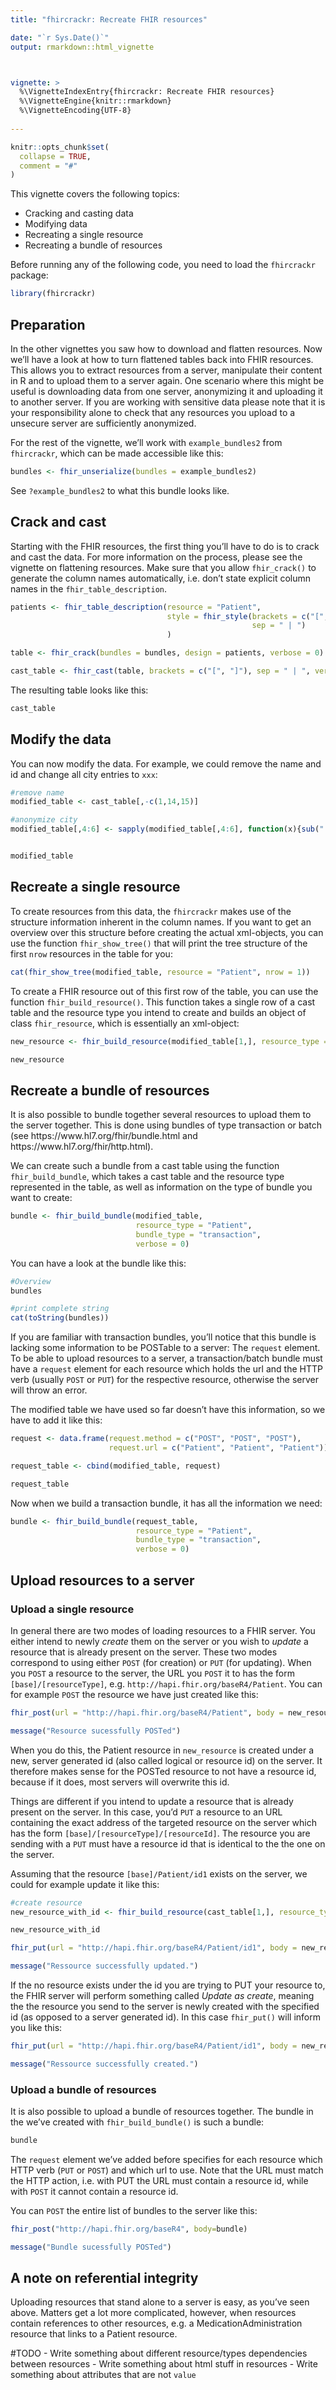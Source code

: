 ```yaml
---
title: "fhircrackr: Recreate FHIR resources"

date: "`r Sys.Date()`"
output:	rmarkdown::html_vignette



vignette: >
  %\VignetteIndexEntry{fhircrackr: Recreate FHIR resources}
  %\VignetteEngine{knitr::rmarkdown}
  %\VignetteEncoding{UTF-8}
  
---
```


```r
knitr::opts_chunk$set(
  collapse = TRUE,
  comment = "#"
)
```

This vignette covers the following topics:

- Cracking and casting data
- Modifying data
- Recreating a single resource
- Recreating a bundle of resources


Before running any of the following code, you need to load the `fhircrackr` package:

```r
library(fhircrackr)
```

## Preparation
In the other vignettes you saw how to download and flatten resources.
Now we'll have a look at how to turn flattened tables back into FHIR resources. This allows you to extract resources from a server, manipulate their content in R and to upload them to a server again. One scenario where this might be useful is downloading data from one server, anonymizing it and uploading it to another server. If you are working with sensitive data please note that it is your responsibility alone to check that any resources you upload to a unsecure server are sufficiently anonymized. 

For the rest of the vignette, we'll work with `example_bundles2` from `fhircrackr`, which can be made accessible like this:

```r
bundles <- fhir_unserialize(bundles = example_bundles2)
```

See `?example_bundles2` to what this bundle looks like.

## Crack and cast
Starting with the FHIR resources, the first thing you'll have to do is to crack and cast the data. For more information on the process, please see the vignette on flattening resources. Make sure that you allow `fhir_crack()` to generate the column names automatically, i.e. don't state explicit column names in the `fhir_table_description`.

```r
patients <- fhir_table_description(resource = "Patient", 
                                   style = fhir_style(brackets = c("[", "]"),
                                                      sep = " | ")
                                   )

table <- fhir_crack(bundles = bundles, design = patients, verbose = 0)

cast_table <- fhir_cast(table, brackets = c("[", "]"), sep = " | ", verbose = 0)
```

The resulting table looks like this:

```r
cast_table
```

## Modify the data
You can now modify the data. For example, we could remove the name and id and change all city entries to `xxx`:

```r
#remove name
modified_table <- cast_table[,-c(1,14,15)]

#anonymize city
modified_table[,4:6] <- sapply(modified_table[,4:6], function(x){sub(".*", "xxx", x)})


modified_table
```

## Recreate a single resource
To create resources from this data, the `fhircrackr` makes use of the structure information inherent in the column names. If you want to get an overview over this structure before creating the actual xml-objects, you can use the function `fhir_show_tree()` that will print the tree structure of the first `nrow` resources in the table for you:

```r
cat(fhir_show_tree(modified_table, resource = "Patient", nrow = 1))
```

To create a FHIR resource out of this first row of the table, you can use the function `fhir_build_resource()`. This function takes a single row of a cast table and the resource type you intend to create and builds an object of class `fhir_resource`, which is essentially an xml-object:

```r
new_resource <- fhir_build_resource(modified_table[1,], resource_type = "Patient")

new_resource
```

## Recreate a bundle of resources
It is also possible to bundle together several resources to upload them to the server together. This is done using bundles of type transaction or batch (see https://www.hl7.org/fhir/bundle.html and https://www.hl7.org/fhir/http.html). 

We can create such a bundle from a cast table using the function `fhir_build_bundle`, which takes a cast table and the resource type represented in the table, as well as information on the type of bundle you want to create:

```r
bundle <- fhir_build_bundle(modified_table, 
                            resource_type = "Patient", 
                            bundle_type = "transaction", 
                            verbose = 0)
```

You can have a look at the bundle like this:

```r
#Overview
bundles

#print complete string
cat(toString(bundles))
```

If you are familiar with transaction bundles, you'll notice that this bundle is lacking some information to be POSTable to a server: The `request` element. To be able to upload resources to a server, a transaction/batch bundle must have a `request` element for each resource which holds the url and the HTTP verb (usually `POST` or `PUT`) for the respective resource, otherwise the server will throw an error.

The modified table we have used so far doesn't have this information, so we have to add it like this:

```r
request <- data.frame(request.method = c("POST", "POST", "POST"),
                      request.url = c("Patient", "Patient", "Patient"))

request_table <- cbind(modified_table, request)

request_table
```

Now when we build a transaction bundle, it has all the information we need:

```r
bundle <- fhir_build_bundle(request_table,
                            resource_type = "Patient", 
                            bundle_type = "transaction", 
                            verbose = 0)
```

## Upload resources to a server

### Upload a single resource
In general there are two modes of loading resources to a FHIR server. You either intend to newly *create* them on the server or you wish to *update* a resource that is already present on the server. These two modes correspond to using either `POST` (for creation) or `PUT` (for updating). When you `POST` a resource to the server, the URL you `POST` it to has the form `[base]/[resourceType]`, e.g. `http://hapi.fhir.org/baseR4/Patient`. You can for example `POST` the resource we have just created like this:

```r
fhir_post(url = "http://hapi.fhir.org/baseR4/Patient", body = new_resource)
```
```r
message("Resource sucessfully POSTed")
```

When you do this, the Patient resource in `new_resource` is created under a new, server generated id (also called logical or resource id) on the server. It therefore makes sense for the POSTed resource to not have a resource id, because if it does, most servers will overwrite this id. 

Things are different if you intend to update a resource that is already present on the server. In this case, you'd `PUT` a resource to an URL containing the exact address of the targeted resource on the server which has the form `[base]/[resourceType]/[resourceId]`. The resource you are sending with a `PUT` must have a resource id that is identical to the the one on the server. 

Assuming that the resource `[base]/Patient/id1` exists on the server, we could for example update it like this:

```r
#create resource
new_resource_with_id <- fhir_build_resource(cast_table[1,], resource_type = "Patient")

new_resource_with_id
```

```r
fhir_put(url = "http://hapi.fhir.org/baseR4/Patient/id1", body = new_resource_with_id)
```
```r
message("Ressource successfully updated.")
```

If the no resource exists under the id you are trying to PUT your resource to, the FHIR server will perform something called *Update as create*, meaning the the resource you send to the server is newly created with the specified id (as opposed to a server generated id). In this case `fhir_put()` will inform you like this:

```r
fhir_put(url = "http://hapi.fhir.org/baseR4/Patient/id1", body = new_resource_with_id)
```
```r
message("Ressource successfully created.")
```

### Upload a bundle of resources
It is also possible to upload a bundle of resources together. The bundle in the we've created with `fhir_build_bundle()` is such a bundle:

```r
bundle
```

The `request` element we've added before specifies for each resource which HTTP verb (`PUT` or `POST`) and which url to use. Note that the URL must match the HTTP action, i.e. with PUT the URL must contain a resource id, while with `POST` it cannot contain a resource id. 

You can `POST` the entire list of bundles to the server like this:

```r
fhir_post("http://hapi.fhir.org/baseR4", body=bundle)
```
```r
message("Bundle sucessfully POSTed")
```

## A note on referential integrity
Uploading resources that stand alone to a server is easy, as you've seen above. Matters get a lot more complicated, however, when resources contain references to other resources, e.g. a MedicationAdministration resource that links to a Patient resource. 

#TODO
- Write something about different resource/types dependencies between resources
- Write something about html stuff in resources
- Write something about attributes that are not `value`